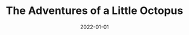 ---
cover: "./image.png"
date: "2022-01-01"
title: "The Adventures of a Little Octopus"
defer: false
slug: "/little-octopus"
areas: 
  - .
---